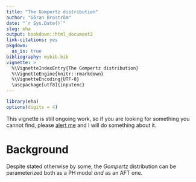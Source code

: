 ```yaml
---
title: "The Gompertz distribution"
author: "Göran Broström"
date: "`r Sys.Date()`"
slug: eha
output: bookdown::html_document2
link-citations: yes
pkgdown:
  as_is: true
bibliography: mybib.bib
vignette: >
  %\VignetteIndexEntry{The Gompertz distribution}
  %\VignetteEngine{knitr::rmarkdown}
  %\VignetteEncoding{UTF-8}
  \usepackage[utf8]{inputenc}
---
```


```r
library(eha)
options(digits = 4)
```

This vignette is still ongoing work, so if you are looking for something you cannot
find, please [alert me](https://github.com/goranbrostrom/eha/issues/) and I will
do something about it.

# Background

Despite stated otherwise by some, the *Gompertz* distribution can be parameterized 
both as a PH model *and* as an AFT one.